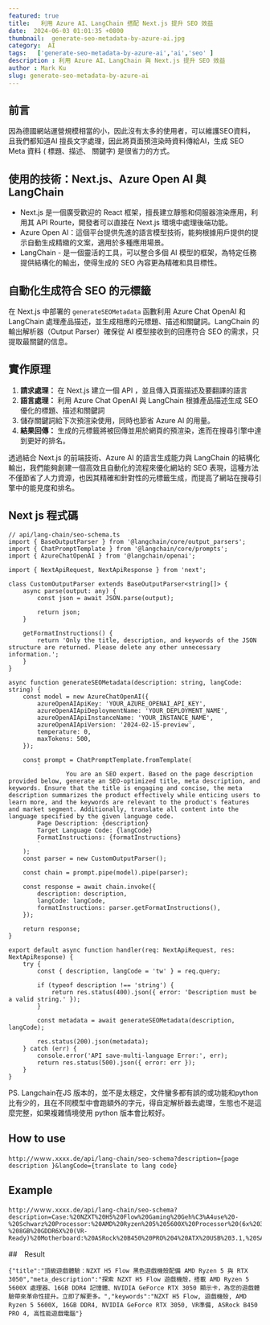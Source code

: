 ```yaml
---
featured: true
title:   利用 Azure AI、LangChain 搭配 Next.js 提升 SEO 效益
date:  2024-06-03 01:01:35 +0800
thumbnail:  generate-seo-metadata-by-azure-ai.jpg
category:  AI  
tags:   ['generate-seo-metadata-by-azure-ai','ai','seo' ]
description : 利用 Azure AI、LangChain 與 Next.js 提升 SEO 效益
author : Mark Ku
slug: generate-seo-metadata-by-azure-ai
---
```


## 前言
因為德國網站運營規模相當的小，因此沒有太多的使用者，可以維護SEO資料，且我們都知道AI 擅長文字處理，因此將頁面預渲染時資料傳給AI，生成 SEO Meta 資料 ( 標題、描述、 關鍵字) 是很省力的方式。  

## 使用的技術：Next.js、Azure Open AI 與 LangChain

* Next.js 是一個廣受歡迎的 React 框架，擅長建立靜態和伺服器渲染應用，利用其 API Rourte，開發者可以直接在 Next.js 環境中處理後端功能。
* Azure Open AI：這個平台提供先進的語言模型技術，能夠根據用戶提供的提示自動生成精緻的文案，適用於多種應用場景。
* LangChain - 是一個靈活的工具，可以整合多個 AI 模型的框架，為特定任務提供結構化的輸出，使得生成的 SEO 內容更為精確和具目標性。

## 自動化生成符合 SEO 的元標籤

在 Next.js 中部署的 `generateSEOMetadata` 函數利用 Azure Chat OpenAI 和 LangChain 處理產品描述，並生成相應的元標題、描述和關鍵詞。LangChain 的輸出解析器（Output Parser）確保從 AI 模型接收到的回應符合 SEO 的需求，只提取最關鍵的信息。

## 實作原理
1. **請求處理：** 在 Next.js 建立一個 API ，並且傳入頁面描述及要翻譯的語言
2. **語言處理：** 利用 Azure Chat OpenAI 與 LangChain 根據產品描述生成 SEO 優化的標題、描述和關鍵詞
3. 儲存關鍵詞給下次預渲染使用，同時也節省 Azure AI 的用量。
4. **結果回傳：** 生成的元標籤將被回傳並用於網頁的預渲染，進而在搜尋引擎中達到更好的排名。

透過結合 Next.js 的前端技術、Azure AI 的語言生成能力與 LangChain 的結構化輸出，我們能夠創建一個高效且自動化的流程來優化網站的 SEO 表現，這種方法不僅節省了人力資源，也因其精確和針對性的元標籤生成，而提高了網站在搜尋引擎中的能見度和排名。

## Next js 程式碼　
```
// api/lang-chain/seo-schema.ts
import { BaseOutputParser } from '@langchain/core/output_parsers';
import { ChatPromptTemplate } from '@langchain/core/prompts';
import { AzureChatOpenAI } from '@langchain/openai';

import { NextApiRequest, NextApiResponse } from 'next';

class CustomOutputParser extends BaseOutputParser<string[]> {
    async parse(output: any) {
        const json = await JSON.parse(output);

        return json;
    }

    getFormatInstructions() {
        return 'Only the title, description, and keywords of the JSON structure are returned. Please delete any other unnecessary information.';
    }
}

async function generateSEOMetadata(description: string, langCode: string) {
    const model = new AzureChatOpenAI({
        azureOpenAIApiKey: 'YOUR_AZURE_OPENAI_API_KEY',
        azureOpenAIApiDeploymentName: 'YOUR_DEPLOYMENT_NAME',
        azureOpenAIApiInstanceName: 'YOUR_INSTANCE_NAME',
        azureOpenAIApiVersion: '2024-02-15-preview',
        temperature: 0,
        maxTokens: 500,
    });

    const prompt = ChatPromptTemplate.fromTemplate(
        `
                You are an SEO expert. Based on the page description provided below, generate an SEO-optimized title, meta description, and keywords. Ensure that the title is engaging and concise, the meta description summarizes the product effectively while enticing users to learn more, and the keywords are relevant to the product's features and market segment. Additionally, translate all content into the language specified by the given language code.
        Page Description: {description}
        Target Language Code: {langCode}
        FormatInstructions: {formatInstructions}
        `
    );
    const parser = new CustomOutputParser();

    const chain = prompt.pipe(model).pipe(parser);

    const response = await chain.invoke({
        description: description,
        langCode: langCode,
        formatInstructions: parser.getFormatInstructions(),
    });

    return response;
}

export default async function handler(req: NextApiRequest, res: NextApiResponse) {
    try {
        const { description, langCode = 'tw' } = req.query;

        if (typeof description !== 'string') {
            return res.status(400).json({ error: 'Description must be a valid string.' });
        }

        const metadata = await generateSEOMetadata(description, langCode);

        res.status(200).json(metadata);
    } catch (err) {
        console.error('API save-multi-language Error:', err);
        return res.status(500).json({ error: err });
    }
}

```

PS. Langchain在JS 版本的，並不是太穩定，文件蠻多都有誤的或功能和python 比有少的，且在不同模型中會跑額外的字元，得自定解析器去處理，生態也不是這麼完整，如果複雜情境使用 python 版本會比較好。  

## How to use
```
http://ｗｗｗ.xxxx.de/api/lang-chain/seo-schema?description={page description }&langCode={translate to lang code}
```

## Example
```
http://ｗｗｗ.xxxx.de/api/lang-chain/seo-schema?description=Case:%20NZXT%20H5%20Flow%20Gaming%20Geh%C3%A4use%20-%20Schwarz%20Processor:%20AMD%20Ryzen%205%205600X%20Processor%20(6x%203.7GHz/32MB%20L3%20Cache)%20Memory:%2016GB%20DDR4/3200MHz%20Memory(G.Skill%20,Corsair,Kingston)%20Storage:%20Video%20Card:%20NVIDIA%20GeForce%20RTX%203050%20-%208GB%20GDDR6X%20(VR-Ready)%20Motherboard:%20ASRock%20B450%20PRO%204%20ATX%20USB%203.1,%20SATA3,%201x%20M.2&langCode=tw
```

##　Result 
```
{"title":"頂級遊戲體驗：NZXT H5 Flow 黑色遊戲機殼配備 AMD Ryzen 5 與 RTX 3050","meta_description":"探索 NZXT H5 Flow 遊戲機殼，搭載 AMD Ryzen 5 5600X 處理器、16GB DDR4 記憶體、NVIDIA GeForce RTX 3050 顯示卡，為您的遊戲體驗帶來革命性提升。立即了解更多。","keywords":"NZXT H5 Flow, 遊戲機殼, AMD Ryzen 5 5600X, 16GB DDR4, NVIDIA GeForce RTX 3050, VR準備, ASRock B450 PRO 4, 高性能遊戲電腦"}
```

